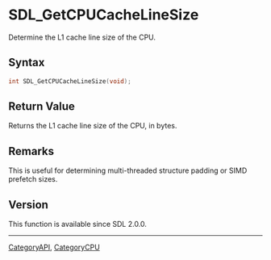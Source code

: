 = SDL_GetCPUCacheLineSize =

Determine the L1 cache line size of the CPU.

== Syntax ==

<syntaxhighlight lang='c'>
int SDL_GetCPUCacheLineSize(void);
</syntaxhighlight>

== Return Value ==

Returns the L1 cache line size of the CPU, in bytes.

== Remarks ==

This is useful for determining multi-threaded structure padding or SIMD
prefetch sizes.

== Version ==

This function is available since SDL 2.0.0.
----
[[CategoryAPI]], [[CategoryCPU]]


